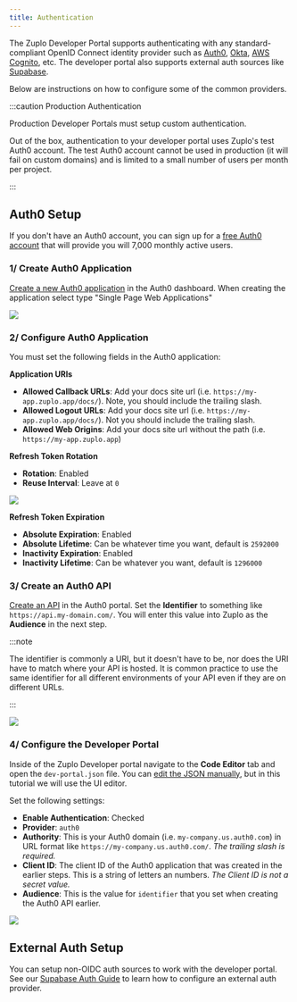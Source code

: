 ```yaml
---
title: Authentication
---
```


The Zuplo Developer Portal supports authenticating with any standard-compliant
OpenID Connect identity provider such as [Auth0](https://auth0.com),
[Okta](https://okta.com), [AWS Cognito](https://aws.amazon.com/cognito/), etc.
The developer portal also supports external auth sources like
[Supabase](./dev-portal-supabase-auth.md).

Below are instructions on how to configure some of the common providers.

:::caution Production Authentication

Production Developer Portals must setup custom authentication.

Out of the box, authentication to your developer portal uses Zuplo's test Auth0
account. The test Auth0 account cannot be used in production (it will fail on
custom domains) and is limited to a small number of users per month per project.

:::

## Auth0 Setup

If you don't have an Auth0 account, you can sign up for a
[free Auth0 account](https://auth0.com/signup) that will provide you will 7,000
monthly active users.

### 1/ Create Auth0 Application

[Create a new Auth0 application](https://auth0.com/docs/get-started/auth0-overview/create-applications)
in the Auth0 dashboard. When creating the application select type "Single Page
Web Applications"

![](https://cdn.zuplo.com/assets/0aaa56b6-37c4-4c87-ac62-d86bc52047e3.png)

### 2/ Configure Auth0 Application

You must set the following fields in the Auth0 application:

**Application URIs**

- **Allowed Callback URLs**: Add your docs site url (i.e.
  `https://my-app.zuplo.app/docs/`). Note, you should include the trailing
  slash.
- **Allowed Logout URLs**: Add your docs site url (i.e.
  `https://my-app.zuplo.app/docs/`). Not you should include the trailing slash.
- **Allowed Web Origins**: Add your docs site url without the path (i.e.
  `https://my-app.zuplo.app`)

**Refresh Token Rotation**

- **Rotation**: Enabled
- **Reuse Interval**: Leave at `0`

![](https://cdn.zuplo.com/assets/359f4a6c-4dd9-48c9-b8a3-27e70aa459c0.png)

**Refresh Token Expiration**

- **Absolute Expiration**: Enabled
- **Absolute Lifetime**: Can be whatever time you want, default is `2592000`
- **Inactivity Expiration**: Enabled
- **Inactivity Lifetime**: Can be whatever you want, default is `1296000`

### 3/ Create an Auth0 API

[Create an API](https://auth0.com/docs/get-started/auth0-overview/set-up-apis)
in the Auth0 portal. Set the **Identifier** to something like
`https://api.my-domain.com/`. You will enter this value into Zuplo as the
**Audience** in the next step.

:::note

The identifier is commonly a URI, but it doesn't have to be, nor does the URI
have to match where your API is hosted. It is common practice to use the same
identifier for all different environments of your API even if they are on
different URLs.

:::

![](https://cdn.zuplo.com/assets/d91471bd-5897-463e-805c-35abba294616.png)

### 4/ Configure the Developer Portal

Inside of the Zuplo Developer portal navigate to the <CodeEditorTabIcon />
**Code Editor** tab and open the `dev-portal.json` file. You can
[edit the JSON manually](./dev-portal-json.md), but in this tutorial we will use
the UI editor.

Set the following settings:

- **Enable Authentication**: Checked
- **Provider**: `auth0`
- **Authority**: This is your Auth0 domain (i.e. `my-company.us.auth0.com`) in
  URL format like `https://my-company.us.auth0.com/`. _The trailing slash is
  required._
- **Client ID**: The client ID of the Auth0 application that was created in the
  earlier steps. This is a string of letters an numbers. _The Client ID is not a
  secret value._
- **Audience**: This is the value for `identifier` that you set when creating
  the Auth0 API earlier.

![](https://cdn.zuplo.com/assets/16c9b4a0-db9b-4b8c-a16f-00ce5e08071e.png)

## External Auth Setup

You can setup non-OIDC auth sources to work with the developer portal. See our
[Supabase Auth Guide](./dev-portal-supabase-auth.md) to learn how to configure
an external auth provider.

